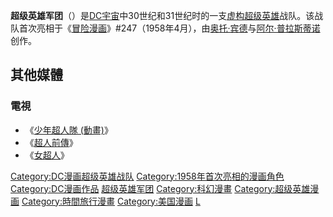{{noteTA|G1=美国漫画}}
{{Infobox comics organization
<!--Wikipedia:WikiProject Comics-->
|name         = 少年超人隊
|image        = 
|imagesize    = 
|caption      = 
|publisher    = [[DC漫畫|DC漫畫]]
|debut        =《冒險漫畫》#247
|debutmo      = 4
|debutyr      = 1958
|debuthead    = 
|creators     = [[奧托·賓德|奧托·賓德]]<br/>[[阿爾·普拉斯蒂諾|阿爾·普拉斯蒂諾]]
|type         =
|business     =
|organisation =
|organization =
|team         =
|base         = 
|owners       =
|employees    =
|members      =
|fullroster   = 
|cat          = 
|subcat       = 
|altcat       =
|hero         = 
|villain      =
|sortkey      = 
}}
'''超级英雄军团'''（{{lang-en|Legion of Super-Heroes}}）是[[DC宇宙|DC宇宙]]中30世纪和31世纪时的一支[[虚构|虚构]][[超级英雄|超级英雄]]战队。该战队首次亮相于《[[冒险漫画|冒险漫画]]》#247（1958年4月），由[[奥托·宾德|奥托·宾德]]与[[阿尔·普拉斯蒂诺|阿尔·普拉斯蒂诺]]创作。

==其他媒體==
===電視===
*《[[少年超人隊_(動畫)|少年超人隊 (動畫)]]》
*《[[超人前傳|超人前傳]]》
*《[[女超人_(電視劇)|女超人]]》

[[Category:DC漫画超级英雄战队|Category:DC漫画超级英雄战队]]
[[Category:1958年首次亮相的漫画角色|Category:1958年首次亮相的漫画角色]]

[[Category:DC漫画作品|Category:DC漫画作品]]
[[Category:超级英雄军团|]]
[[Category:科幻漫畫|Category:科幻漫畫]]
[[Category:超级英雄漫画|Category:超级英雄漫画]]
[[Category:時間旅行漫畫|Category:時間旅行漫畫]]
[[Category:美国漫画|Category:美国漫画]]
[[Category:系列漫畫|L]]